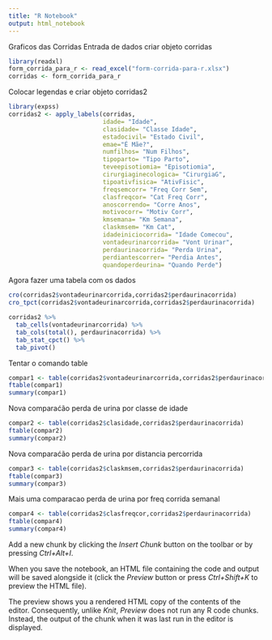 ```yaml
---
title: "R Notebook"
output: html_notebook
---
```


Graficos das Corridas
Entrada de dados criar objeto corridas
```r
library(readxl)
form_corrida_para_r <- read_excel("form-corrida-para-r.xlsx")
corridas <- form_corrida_para_r
```
Colocar legendas e criar objeto corridas2
```r
library(expss)
corridas2 <- apply_labels(corridas,
                          idade= "Idade",
                          clasidade= "Classe Idade",
                          estadocivil= "Estado Civil",
                          emae="É Mãe?",
                          numfilhos= "Num Filhos",
                          tipoparto= "Tipo Parto",
                          teveepisotiomia= "Episotiomia",
                          cirurgiaginecologica= "CirurgiaG",
                          tipoativfisica= "AtivFisic",
                          freqsemcorr= "Freq Corr Sem",
                          clasfreqcor= "Cat Freq Corr",
                          anoscorrendo= "Corre Anos",
                          motivocorr= "Motiv Corr",
                          kmsemana= "Km Semana",
                          claskmsem= "Km Cat",
                          idadeiniciocorrida= "Idade Comecou",
                          vontadeurinarcorrida= "Vont Urinar",
                          perdaurinacorrida= "Perda Urina",
                          perdiantescorrer= "Perdia Antes",
                          quandoperdeurina= "Quando Perde")
```

Agora fazer uma tabela com os dados

```r
cro(corridas2$vontadeurinarcorrida,corridas2$perdaurinacorrida)
cro_tpct(corridas2$vontadeurinarcorrida,corridas2$perdaurinacorrida)
```

```r
corridas2 %>% 
  tab_cells(vontadeurinarcorrida) %>% 
  tab_cols(total(), perdaurinacorrida) %>% 
  tab_stat_cpct() %>% 
  tab_pivot()
```



Tentar o comando table

```r
compar1 <- table(corridas2$vontadeurinarcorrida,corridas2$perdaurinacorrida)
ftable(compar1)
summary(compar1)
```

Nova comparaćão perda de urina por classe de idade

```r
compar2 <- table(corridas2$clasidade,corridas2$perdaurinacorrida)
ftable(compar2)
summary(compar2)
```
Nova comparaćão perda de urina por distancia percorrida

```r
compar3 <- table(corridas2$claskmsem,corridas2$perdaurinacorrida)
ftable(compar3)
summary(compar3)
```
Mais uma comparacao perda de urina por freq corrida semanal

```r
compar4 <- table(corridas2$clasfreqcor,corridas2$perdaurinacorrida)
ftable(compar4)
summary(compar4)
```

Add a new chunk by clicking the *Insert Chunk* button on the toolbar or by pressing *Ctrl+Alt+I*.

When you save the notebook, an HTML file containing the code and output will be saved alongside it (click the *Preview* button or press *Ctrl+Shift+K* to preview the HTML file).

The preview shows you a rendered HTML copy of the contents of the editor. Consequently, unlike *Knit*, *Preview* does not run any R code chunks. Instead, the output of the chunk when it was last run in the editor is displayed.
